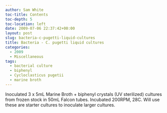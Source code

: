 ```yaml
---
author: Sam White
toc-title: Contents
toc-depth: 5
toc-location: left
date: 2009-07-06 22:37:42+00:00
layout: post
slug: bacteria-c-pugetti-liquid-cultures
title: Bacteria - C. pugetti liquid cultures
categories:
  - 2009
  - Miscellaneous
tags:
  - bacterial culture
  - biphenyl
  - Cycloclasticus pugetii
  - marine broth
---
```


Inoculated 3 x 5mL Marine Broth + biphenyl crystals (UV sterilized) cultures from frozen stock in 50mL Falcon tubes. Incubated 200RPM, 28C. Will use these are starter cultures to inoculate larger cultures.
